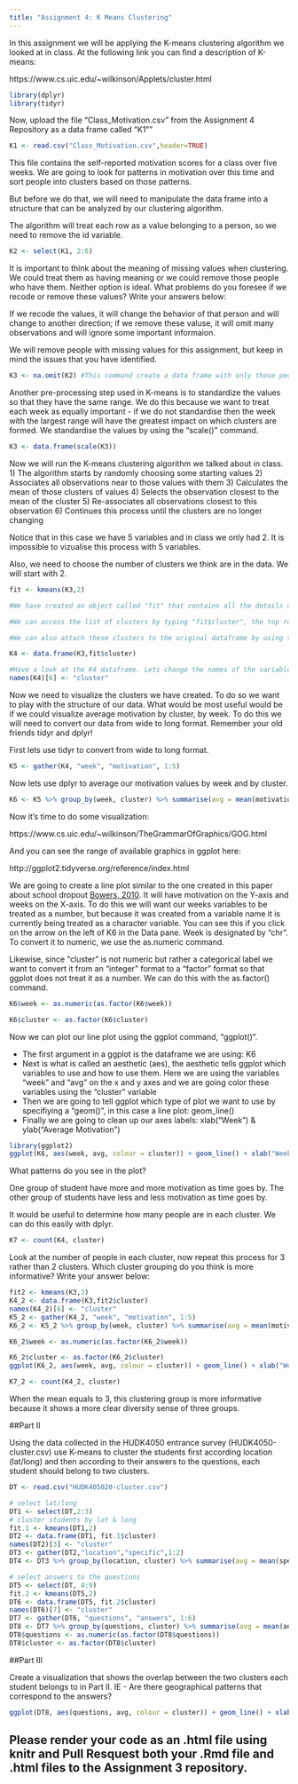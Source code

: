 ```yaml
---
title: "Assignment 4: K Means Clustering"
---
```


In this assignment we will be applying the K-means clustering algorithm we looked at in class. At the following link you can find a description of K-means:

https://www.cs.uic.edu/~wilkinson/Applets/cluster.html


```r
library(dplyr)
library(tidyr)
```

Now, upload the file "Class_Motivation.csv" from the Assignment 4 Repository as a data frame called "K1""
```r

K1 <- read.csv("Class_Motivation.csv",header=TRUE)

```

This file contains the self-reported motivation scores for a class over five weeks. We are going to look for patterns in motivation over this time and sort people into clusters based on those patterns.

But before we do that, we will need to manipulate the data frame into a structure that can be analyzed by our clustering algorithm.

The algorithm will treat each row as a value belonging to a person, so we need to remove the id variable.

```r

K2 <- select(K1, 2:6)

```

It is important to think about the meaning of missing values when clustering. We could treat them as having meaning or we could remove those people who have them. Neither option is ideal. What problems do you foresee if we recode or remove these values? Write your answers below:

If we recode the values, it will change the behavior of that person and will change to another direction; if we remove these valuse, it will omit many observations and will ignore some important informaion. 

We will remove people with missing values for this assignment, but keep in mind the issues that you have identified.


```r

K3 <- na.omit(K2) #This command create a data frame with only those people with no missing values. It "omits" all rows with missing values, also known as a "listwise deletion". EG - It runs down the list deleting rows as it goes.

```

Another pre-processing step used in K-means is to standardize the values so that they have the same range. We do this because we want to treat each week as equally important - if we do not standardise then the week with the largest range will have the greatest impact on which clusters are formed. We standardise the values by using the "scale()" command.

```r

K3 <- data.frame(scale(K3))
```


Now we will run the K-means clustering algorithm we talked about in class. 
1) The algorithm starts by randomly choosing some starting values 
2) Associates all observations near to those values with them
3) Calculates the mean of those clusters of values
4) Selects the observation closest to the mean of the cluster
5) Re-associates all observations closest to this observation
6) Continues this process until the clusters are no longer changing

Notice that in this case we have 5 variables and in class we only had 2. It is impossible to vizualise this process with 5 variables.

Also, we need to choose the number of clusters we think are in the data. We will start with 2.

```r

fit <- kmeans(K3,2)

#We have created an object called "fit" that contains all the details of our clustering including which observations belong to each cluster.

#We can access the list of clusters by typing "fit$cluster", the top row corresponds to the original order the rows were in. Notice we have deleted some rows.

#We can also attach these clusters to the original dataframe by using the "data.frame" command to create a new data frame called K4.

K4 <- data.frame(K3,fit$cluster)

#Have a look at the K4 dataframe. Lets change the names of the variables to make it more convenient with the names() command.
names(K4)[6] <- "cluster"
```

Now we need to visualize the clusters we have created. To do so we want to play with the structure of our data. What would be most useful would be if we could visualize average motivation by cluster, by week. To do this we will need to convert our data from wide to long format. Remember your old friends tidyr and dplyr!

First lets use tidyr to convert from wide to long format.
```r

K5 <- gather(K4, "week", "motivation", 1:5)
```

Now lets use dplyr to average our motivation values by week and by cluster.

```r

K6 <- K5 %>% group_by(week, cluster) %>% summarise(avg = mean(motivation))


```

Now it's time to do some visualization: 

https://www.cs.uic.edu/~wilkinson/TheGrammarOfGraphics/GOG.html

And you can see the range of available graphics in ggplot here:

http://ggplot2.tidyverse.org/reference/index.html

We are going to create a line plot similar to the one created in this paper about school dropout [Bowers, 2010](http://pareonline.net/pdf/v15n7.pdf). It will have motivation on the Y-axis and weeks on the X-axis. To do this we will want our weeks variables to be treated as a number, but because it was created from a variable name it is currently being treated as a character variable. You can see this if you click on the arrow on the left of K6 in the Data pane. Week is designated by "chr". To convert it to numeric, we use the as.numeric command. 

Likewise, since "cluster" is not numeric but rather a categorical label we want to convert it from an "integer" format to a "factor" format so that ggplot does not treat it as a number. We can do this with the as.factor() command.

```r
K6$week <- as.numeric(as.factor(K6$week))

K6$cluster <- as.factor(K6$cluster)

```

Now we can plot our line plot using the ggplot command, "ggplot()".

- The first argument in a ggplot is the dataframe we are using: K6
- Next is what is called an aesthetic (aes), the aesthetic tells ggplot which variables to use and how to use them. Here we are using the variables "week" and "avg" on the x and y axes and we are going color these variables using the "cluster" variable
- Then we are going to tell ggplot which type of plot we want to use by specifiying a "geom()", in this case a line plot: geom_line()
- Finally we are going to clean up our axes labels: xlab("Week") & ylab("Average Motivation")

```r
library(ggplot2)
ggplot(K6, aes(week, avg, colour = cluster)) + geom_line() + xlab("Week") + ylab("Average Motivation")

```

What patterns do you see in the plot?

One group of student have more and more motivation as time goes by. The other group of students have less and less motivation as time goes by.

It would be useful to determine how many people are in each cluster. We can do this easily with dplyr.

```r
K7 <- count(K4, cluster)
```

Look at the number of people in each cluster, now repeat this process for 3 rather than 2 clusters. Which cluster grouping do you think is more informative? Write your answer below:
```r
fit2 <- kmeans(K3,3)
K4_2 <- data.frame(K3,fit2$cluster)
names(K4_2)[6] <- "cluster"
K5_2 <- gather(K4_2, "week", "motivation", 1:5)
K6_2 <- K5_2 %>% group_by(week, cluster) %>% summarise(avg = mean(motivation))

K6_2$week <- as.numeric(as.factor(K6_2$week))

K6_2$cluster <- as.factor(K6_2$cluster)
ggplot(K6_2, aes(week, avg, colour = cluster)) + geom_line() + xlab("Week") + ylab("Average Motivation")
```

```r
K7_2 <- count(K4_2, cluster)
```

When the mean equals to 3, this clustering group is more informative because it shows a more clear diversity sense of three groups.


##Part II

Using the data collected in the HUDK4050 entrance survey (HUDK4050-cluster.csv) use K-means to cluster the students first according location (lat/long) and then according to their answers to the questions, each student should belong to two clusters.

```r
DT <- read.csv("HUDK405020-cluster.csv")

# select lat/long
DT1 <- select(DT,2:3)
# cluster students by lat & long
fit.1 <- kmeans(DT1,2)
DT2 <- data.frame(DT1, fit.1$cluster)
names(DT2)[3] <- "cluster"
DT3 <- gather(DT2,"location","specific",1:2)
DT4 <- DT3 %>% group_by(location, cluster) %>% summarise(avg = mean(specific))
```

```r
# select answers to the questions
DT5 <- select(DT, 4:9)
fit.2 <- kmeans(DT5,2)
DT6 <- data.frame(DT5, fit.2$cluster)
names(DT6)[7] <- "cluster"
DT7 <- gather(DT6, "questions", "answers", 1:6)
DT8 <- DT7 %>% group_by(questions, cluster) %>% summarise(avg = mean(answers))
DT8$questions <- as.numeric(as.factor(DT8$questions))
DT8$cluster <- as.factor(DT8$cluster)


```


##Part III

Create a visualization that shows the overlap between the two clusters each student belongs to in Part II. IE - Are there geographical patterns that correspond to the answers? 

```r

ggplot(DT8, aes(questions, avg, colour = cluster)) + geom_line() + xlab("Week") + ylab("Average Motivation")
```


## Please render your code as an .html file using knitr and Pull Resquest both your .Rmd file and .html files to the Assignment 3 repository.


